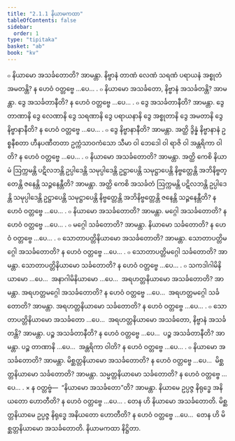 ```yaml
---
title: "2.1.1 နိယာမကထာ"
tableOfContents: false
sidebar:
  order: 1
type: "tipitaka"
basket: "ab"
book: "kv"
---
```



<DynamicBreadcrumb />

<Division number="445" book="kv">

<Paragraph number="1538" book="kv">
๐ နိယာမော အသင်္ခတောတိ? အာမန္တာ. နိဗ္ဗာနံ တာဏံ လေဏံ သရဏံ ပရာယနံ အစ္စုတံ အမတန္တိ? န ဟေဝံ ဝတ္တဗ္ဗေ …ပေ… .
</Paragraph>

<Paragraph number="1539" book="kv">
๐ နိယာမော အသင်္ခတော, နိဗ္ဗာနံ အသင်္ခတန္တိ? အာမန္တာ. ဒွေ အသင်္ခတာနီတိ? န ဟေဝံ ဝတ္တဗ္ဗေ …ပေ… .
</Paragraph>

<Paragraph number="1540" book="kv">
๐ ဒွေ အသင်္ခတာနီတိ? အာမန္တာ. ဒွေ တာဏာနိ ဒွေ လေဏာနိ ဒွေ သရဏာနိ ဒွေ ပရာယနာနိ ဒွေ အစ္စုတာနိ ဒွေ အမတာနိ ဒွေ နိဗ္ဗာနာနီတိ? န ဟေဝံ ဝတ္တဗ္ဗေ …ပေ… .
</Paragraph>

<Paragraph number="1541" book="kv">
๐ ဒွေ နိဗ္ဗာနာနီတိ? အာမန္တာ. အတ္ထိ ဒွိန္နံ နိဗ္ဗာနာနံ ဥစ္စနီစတာ ဟီနပဏီတတာ ဥက္ကံသာဝကံသော သီမာ ဝါ ဘေဒေါ ဝါ ရာဇိ ဝါ အန္တရိကာ ဝါတိ? န ဟေဝံ ဝတ္တဗ္ဗေ …ပေ… .
</Paragraph>

<Paragraph number="1542" book="kv">
๐ နိယာမော အသင်္ခတောတိ? အာမန္တာ. အတ္ထိ ကေစိ နိယာမံ ဩက္ကမန္တိ ပဋိလဘန္တိ ဥပ္ပါဒေန္တိ သမုပ္ပါဒေန္တိ ဥဋ္ဌာပေန္တိ သမုဋ္ဌာပေန္တိ နိဗ္ဗတ္တေန္တိ အဘိနိဗ္ဗတ္တေန္တိ ဇနေန္တိ သဉ္ဇနေန္တီတိ? အာမန္တာ. အတ္ထိ ကေစိ အသင်္ခတံ ဩက္ကမန္တိ ပဋိလဘန္တိ ဥပ္ပါဒေန္တိ သမုပ္ပါဒေန္တိ ဥဋ္ဌာပေန္တိ သမုဋ္ဌာပေန္တိ နိဗ္ဗတ္တေန္တိ အဘိနိဗ္ဗတ္တေန္တိ ဇနေန္တိ သဉ္ဇနေန္တီတိ? န ဟေဝံ ဝတ္တဗ္ဗေ …ပေ… .
</Paragraph>

</Division>
<Division number="446" book="kv">

<Paragraph number="1543" book="kv">
๐ နိယာမော အသင်္ခတောတိ? အာမန္တာ. မဂ္ဂေါ အသင်္ခတောတိ? န ဟေဝံ ဝတ္တဗ္ဗေ …ပေ… .
</Paragraph>

<Paragraph number="1544" book="kv">
๐ မဂ္ဂေါ သင်္ခတောတိ? အာမန္တာ. နိယာမော သင်္ခတောတိ? န ဟေဝံ ဝတ္တဗ္ဗေ …ပေ… .
</Paragraph>

<Paragraph number="1545" book="kv">
๐ သောတာပတ္တိနိယာမော အသင်္ခတောတိ? အာမန္တာ. သောတာပတ္တိမဂ္ဂေါ အသင်္ခတောတိ? န ဟေဝံ ဝတ္တဗ္ဗေ …ပေ… .
</Paragraph>

<Paragraph number="1546" book="kv">
๐ သောတာပတ္တိမဂ္ဂေါ သင်္ခတောတိ? အာမန္တာ. သောတာပတ္တိနိယာမော သင်္ခတောတိ? န ဟေဝံ ဝတ္တဗ္ဗေ …ပေ… .
</Paragraph>

<Paragraph number="1547" book="kv">
๐ သကဒါဂါမိနိယာမော …ပေ…  အနာဂါမိနိယာမော …ပေ…  အရဟတ္တနိယာမော အသင်္ခတောတိ? အာမန္တာ. အရဟတ္တမဂ္ဂေါ အသင်္ခတောတိ? န ဟေဝံ ဝတ္တဗ္ဗေ …ပေ…  အရဟတ္တမဂ္ဂေါ သင်္ခတောတိ? အာမန္တာ. အရဟတ္တနိယာမော သင်္ခတောတိ? န ဟေဝံ ဝတ္တဗ္ဗေ …ပေ… .
</Paragraph>

<Paragraph number="1548" book="kv">
๐ သောတာပတ္တိနိယာမော အသင်္ခတော …ပေ…  အရဟတ္တနိယာမော အသင်္ခတော, နိဗ္ဗာနံ အသင်္ခတန္တိ? အာမန္တာ. ပဉ္စ အသင်္ခတာနီတိ? န ဟေဝံ ဝတ္တဗ္ဗေ …ပေ…  ပဉ္စ အသင်္ခတာနီတိ? အာမန္တာ. ပဉ္စ တာဏာနိ …ပေ…  အန္တရိကာ ဝါတိ? န ဟေဝံ ဝတ္တဗ္ဗေ …ပေ… .
</Paragraph>

<Paragraph number="1549" book="kv">
๐ နိယာမော အသင်္ခတောတိ? အာမန္တာ. မိစ္ဆတ္တနိယာမော အသင်္ခတောတိ? န ဟေဝံ ဝတ္တဗ္ဗေ …ပေ…  မိစ္ဆတ္တနိယာမော သင်္ခတောတိ? အာမန္တာ. သမ္မတ္တနိယာမော သင်္ခတောတိ? န ဟေဝံ ဝတ္တဗ္ဗေ …ပေ… .
</Paragraph>

</Division>
<Division number="447" book="kv">

<Paragraph number="1550" book="kv">
× န ဝတ္တဗ္ဗံ—  “နိယာမော အသင်္ခတော”တိ? အာမန္တာ. နိယာမေ ဥပ္ပဇ္ဇ နိရုဒ္ဓေ အနိယတော ဟောတီတိ? န ဟေဝံ ဝတ္တဗ္ဗေ …ပေ… . တေန ဟိ နိယာမော အသင်္ခတောတိ. မိစ္ဆတ္တနိယာမေ ဥပ္ပဇ္ဇ နိရုဒ္ဓေ အနိယတော ဟောတီတိ? န ဟေဝံ ဝတ္တဗ္ဗေ …ပေ…  တေန ဟိ မိစ္ဆတ္တနိယာမော အသင်္ခတောတိ.

</Paragraph>
</Division>

<Paragraph number="1551" type="center" book="kv">
နိယာမကထာ နိဋ္ဌိတာ.
</Paragraph>